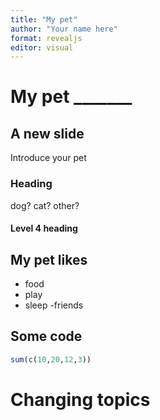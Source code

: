 ```yaml
---
title: "My pet"
author: "Your name here"
format: revealjs
editor: visual
---
```


# My pet _______

## A new slide

Introduce your pet

### Heading

dog? cat? other?

#### Level 4 heading

## My pet likes

:::{.incremental}
- food
- play
- sleep
-friends
:::

## Some code

```r
sum(c(10,20,12,3)) 
```


# Changing topics {background-color="yellow"}
